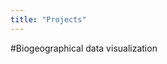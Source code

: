 ```yaml
---
title: "Projects"
---
```


#Biogeographical data visualization

<center><script type='text/javascript' src='https://prod-useast-a.online.tableau.com/javascripts/api/viz_v1.js'></script><div class='tableauPlaceholder' style='width: 1000px; height: 827px;'><object class='tableauViz' width='1000' height='827' style='display:none;'><param name='host_url' value='https%3A%2F%2Fprod-useast-a.online.tableau.com%2F' /> <param name='embed_code_version' value='3' /> <param name='site_root' value='&#47;t&#47;jaimeortiz' /><param name='name' value='Biogeography_dashboard1&#47;Dashboard1&#47;jdo53@cornell.edu&#47;adfd3101-cfbe-4331-b239-d47716479e4a' /><param name='tabs' value='no' /><param name='toolbar' value='no' /><param name='showAppBanner' value='false' /></object></div></iframe></center>